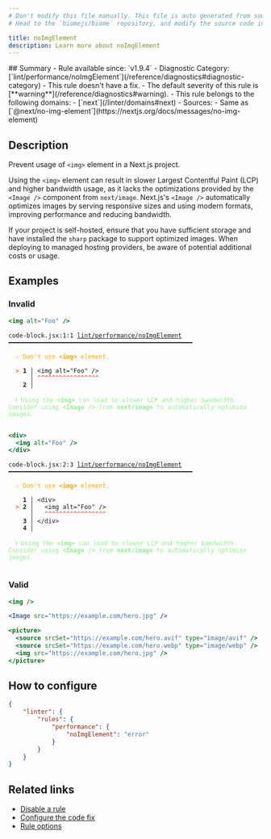 ```yaml
---
# Don't modify this file manually. This file is auto generated from source, and you will lose your changes next time the website is built.
# Head to the `biomejs/biome` repository, and modify the source code in there.

title: noImgElement
description: Learn more about noImgElement
---
```


<Tabs>
<TabItem label="JSX and TSX" icon="seti:javascript">
## Summary
- Rule available since: `v1.9.4`
- Diagnostic Category: [`lint/performance/noImgElement`](/reference/diagnostics#diagnostic-category)
- This rule doesn't have a fix.
- The default severity of this rule is [**warning**](/reference/diagnostics#warning).
- This rule belongs to the following domains:
  - [`next`](/linter/domains#next)
- Sources: 
  - Same as [`@next/no-img-element`](https://nextjs.org/docs/messages/no-img-element)

## Description
Prevent usage of `<img>` element in a Next.js project.

Using the `<img>` element can result in slower Largest Contentful Paint (LCP)
and higher bandwidth usage, as it lacks the optimizations provided by the `<Image />`
component from `next/image`. Next.js's `<Image />` automatically optimizes images
by serving responsive sizes and using modern formats, improving performance and reducing bandwidth.

If your project is self-hosted, ensure that you have sufficient storage and have
installed the `sharp` package to support optimized images. When deploying to managed
hosting providers, be aware of potential additional costs or usage.

## Examples

### Invalid

```jsx
<img alt="Foo" />
```

<pre class="language-text"><code class="language-text">code-block.jsx:1:1 <a href="https://biomejs.dev/linter/rules/no-img-element">lint/performance/noImgElement</a> ━━━━━━━━━━━━━━━━━━━━━━━━━━━━━━━━━━━━━━━━━━━━━━━━━━━<br /><br />  <strong><span style="color: Orange;">⚠</span></strong> <span style="color: Orange;">Don't use </span><span style="color: Orange;"><strong>&lt;img&gt;</strong></span><span style="color: Orange;"> element.</span><br />  <br />  <strong><span style="color: Tomato;">&gt;</span></strong> <strong>1 │ </strong>&lt;img alt=&quot;Foo&quot; /&gt;<br />   <strong>   │ </strong><strong><span style="color: Tomato;">^</span></strong><strong><span style="color: Tomato;">^</span></strong><strong><span style="color: Tomato;">^</span></strong><strong><span style="color: Tomato;">^</span></strong><strong><span style="color: Tomato;">^</span></strong><strong><span style="color: Tomato;">^</span></strong><strong><span style="color: Tomato;">^</span></strong><strong><span style="color: Tomato;">^</span></strong><strong><span style="color: Tomato;">^</span></strong><strong><span style="color: Tomato;">^</span></strong><strong><span style="color: Tomato;">^</span></strong><strong><span style="color: Tomato;">^</span></strong><strong><span style="color: Tomato;">^</span></strong><strong><span style="color: Tomato;">^</span></strong><strong><span style="color: Tomato;">^</span></strong><strong><span style="color: Tomato;">^</span></strong><strong><span style="color: Tomato;">^</span></strong><br />    <strong>2 │ </strong><br />  <br />  <strong><span style="color: lightgreen;">ℹ</span></strong> <span style="color: lightgreen;">Using the </span><span style="color: lightgreen;"><strong>&lt;img&gt;</strong></span><span style="color: lightgreen;"> can lead to slower LCP and higher bandwidth. Consider using </span><span style="color: lightgreen;"><strong>&lt;Image /&gt;</strong></span><span style="color: lightgreen;"> from </span><span style="color: lightgreen;"><strong>next/image</strong></span><span style="color: lightgreen;"> to automatically optimize images.</span><br />  <br /></code></pre>

```jsx
<div>
  <img alt="Foo" />
</div>
```

<pre class="language-text"><code class="language-text">code-block.jsx:2:3 <a href="https://biomejs.dev/linter/rules/no-img-element">lint/performance/noImgElement</a> ━━━━━━━━━━━━━━━━━━━━━━━━━━━━━━━━━━━━━━━━━━━━━━━━━━━<br /><br />  <strong><span style="color: Orange;">⚠</span></strong> <span style="color: Orange;">Don't use </span><span style="color: Orange;"><strong>&lt;img&gt;</strong></span><span style="color: Orange;"> element.</span><br />  <br />    <strong>1 │ </strong>&lt;div&gt;<br />  <strong><span style="color: Tomato;">&gt;</span></strong> <strong>2 │ </strong>  &lt;img alt=&quot;Foo&quot; /&gt;<br />   <strong>   │ </strong>  <strong><span style="color: Tomato;">^</span></strong><strong><span style="color: Tomato;">^</span></strong><strong><span style="color: Tomato;">^</span></strong><strong><span style="color: Tomato;">^</span></strong><strong><span style="color: Tomato;">^</span></strong><strong><span style="color: Tomato;">^</span></strong><strong><span style="color: Tomato;">^</span></strong><strong><span style="color: Tomato;">^</span></strong><strong><span style="color: Tomato;">^</span></strong><strong><span style="color: Tomato;">^</span></strong><strong><span style="color: Tomato;">^</span></strong><strong><span style="color: Tomato;">^</span></strong><strong><span style="color: Tomato;">^</span></strong><strong><span style="color: Tomato;">^</span></strong><strong><span style="color: Tomato;">^</span></strong><strong><span style="color: Tomato;">^</span></strong><strong><span style="color: Tomato;">^</span></strong><br />    <strong>3 │ </strong>&lt;/div&gt;<br />    <strong>4 │ </strong><br />  <br />  <strong><span style="color: lightgreen;">ℹ</span></strong> <span style="color: lightgreen;">Using the </span><span style="color: lightgreen;"><strong>&lt;img&gt;</strong></span><span style="color: lightgreen;"> can lead to slower LCP and higher bandwidth. Consider using </span><span style="color: lightgreen;"><strong>&lt;Image /&gt;</strong></span><span style="color: lightgreen;"> from </span><span style="color: lightgreen;"><strong>next/image</strong></span><span style="color: lightgreen;"> to automatically optimize images.</span><br />  <br /></code></pre>

### Valid

```jsx
<img />
```

```jsx
<Image src="https://example.com/hero.jpg" />
```

```jsx
<picture>
  <source srcSet="https://example.com/hero.avif" type="image/avif" />
  <source srcSet="https://example.com/hero.webp" type="image/webp" />
  <img src="https://example.com/hero.jpg" />
</picture>
```

## How to configure
```json title="biome.json"
{
	"linter": {
		"rules": {
			"performance": {
				"noImgElement": "error"
			}
		}
	}
}

```
## Related links

- [Disable a rule](/linter/#disable-a-rule)
- [Configure the code fix](/linter#configure-the-code-fix)
- [Rule options](/linter/#rule-options)

</TabItem>
</Tabs>

